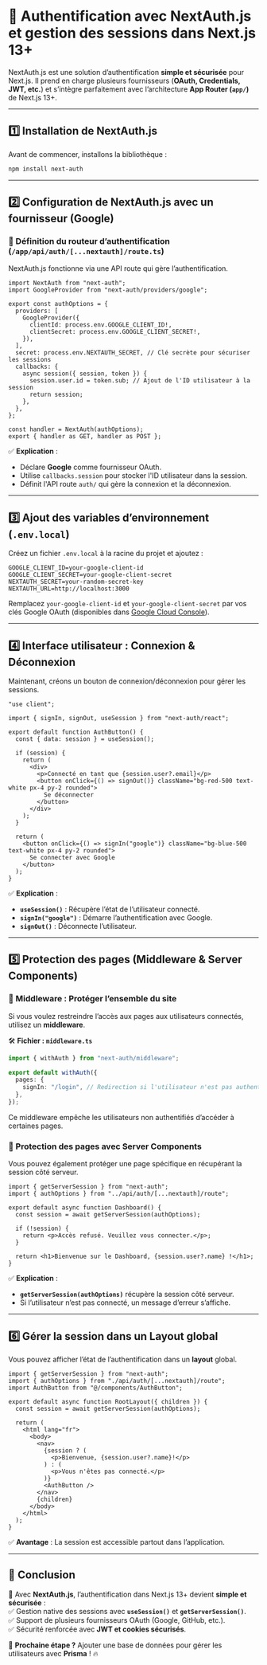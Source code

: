 # 🔑 **Authentification avec NextAuth.js et gestion des sessions dans Next.js 13+**  

NextAuth.js est une solution d’authentification **simple et sécurisée** pour Next.js. Il prend en charge plusieurs fournisseurs (**OAuth, Credentials, JWT, etc.**) et s’intègre parfaitement avec l’architecture **App Router (`app/`)** de Next.js 13+.  

---

## **1️⃣ Installation de NextAuth.js**  

Avant de commencer, installons la bibliothèque :  

```sh copy
npm install next-auth
```

---

## **2️⃣ Configuration de NextAuth.js avec un fournisseur (Google)**  

### **📌 Définition du routeur d’authentification (`/app/api/auth/[...nextauth]/route.ts`)**  

NextAuth.js fonctionne via une API route qui gère l’authentification.  

```tsx filename="app/api/auth/[...nextauth]/route.ts" copy
import NextAuth from "next-auth";
import GoogleProvider from "next-auth/providers/google";

export const authOptions = {
  providers: [
    GoogleProvider({
      clientId: process.env.GOOGLE_CLIENT_ID!,
      clientSecret: process.env.GOOGLE_CLIENT_SECRET!,
    }),
  ],
  secret: process.env.NEXTAUTH_SECRET, // Clé secrète pour sécuriser les sessions
  callbacks: {
    async session({ session, token }) {
      session.user.id = token.sub; // Ajout de l'ID utilisateur à la session
      return session;
    },
  },
};

const handler = NextAuth(authOptions);
export { handler as GET, handler as POST };
```

✅ **Explication** :  
- Déclare **Google** comme fournisseur OAuth.  
- Utilise `callbacks.session` pour stocker l'ID utilisateur dans la session.  
- Définit l'API route `auth/` qui gère la connexion et la déconnexion.  

---

## **3️⃣ Ajout des variables d’environnement (`.env.local`)**  

Créez un fichier `.env.local` à la racine du projet et ajoutez :  

```env copy
GOOGLE_CLIENT_ID=your-google-client-id
GOOGLE_CLIENT_SECRET=your-google-client-secret
NEXTAUTH_SECRET=your-random-secret-key
NEXTAUTH_URL=http://localhost:3000
```

Remplacez `your-google-client-id` et `your-google-client-secret` par vos clés Google OAuth (disponibles dans [Google Cloud Console](https://console.cloud.google.com/)).  

---

## **4️⃣ Interface utilisateur : Connexion & Déconnexion**  

Maintenant, créons un bouton de connexion/déconnexion pour gérer les sessions.  

```tsx filename="components/AuthButton.tsx" copy
"use client";

import { signIn, signOut, useSession } from "next-auth/react";

export default function AuthButton() {
  const { data: session } = useSession();

  if (session) {
    return (
      <div>
        <p>Connecté en tant que {session.user?.email}</p>
        <button onClick={() => signOut()} className="bg-red-500 text-white px-4 py-2 rounded">
          Se déconnecter
        </button>
      </div>
    );
  }

  return (
    <button onClick={() => signIn("google")} className="bg-blue-500 text-white px-4 py-2 rounded">
      Se connecter avec Google
    </button>
  );
}
```

✅ **Explication** :  
- **`useSession()`** : Récupère l’état de l’utilisateur connecté.  
- **`signIn("google")`** : Démarre l’authentification avec Google.  
- **`signOut()`** : Déconnecte l’utilisateur.  

---

## **5️⃣ Protection des pages (Middleware & Server Components)**  

### **🔹 Middleware : Protéger l’ensemble du site**  
Si vous voulez restreindre l’accès aux pages aux utilisateurs connectés, utilisez un **middleware**.  

🛠 **Fichier : `middleware.ts`**  
```ts filename="middleware.ts" copy
import { withAuth } from "next-auth/middleware";

export default withAuth({
  pages: {
    signIn: "/login", // Redirection si l'utilisateur n'est pas authentifié
  },
});
```

Ce middleware empêche les utilisateurs non authentifiés d’accéder à certaines pages.  

### **🔹 Protection des pages avec Server Components**  
Vous pouvez également protéger une page spécifique en récupérant la session côté serveur.  

```tsx filename="app/dashboard/page.tsx" copy
import { getServerSession } from "next-auth";
import { authOptions } from "../api/auth/[...nextauth]/route";

export default async function Dashboard() {
  const session = await getServerSession(authOptions);

  if (!session) {
    return <p>Accès refusé. Veuillez vous connecter.</p>;
  }

  return <h1>Bienvenue sur le Dashboard, {session.user?.name} !</h1>;
}
```

✅ **Explication** :  
- **`getServerSession(authOptions)`** récupère la session côté serveur.  
- Si l’utilisateur n’est pas connecté, un message d’erreur s’affiche.  

---

## **6️⃣ Gérer la session dans un Layout global**  

Vous pouvez afficher l’état de l’authentification dans un **layout** global.  

```tsx filename="app/layout.tsx" copy
import { getServerSession } from "next-auth";
import { authOptions } from "./api/auth/[...nextauth]/route";
import AuthButton from "@/components/AuthButton";

export default async function RootLayout({ children }) {
  const session = await getServerSession(authOptions);

  return (
    <html lang="fr">
      <body>
        <nav>
          {session ? (
            <p>Bienvenue, {session.user?.name}!</p>
          ) : (
            <p>Vous n'êtes pas connecté.</p>
          )}
          <AuthButton />
        </nav>
        {children}
      </body>
    </html>
  );
}
```

✅ **Avantage** : La session est accessible partout dans l’application.  

---

## **🎯 Conclusion**  

🚀 Avec **NextAuth.js**, l’authentification dans Next.js 13+ devient **simple et sécurisée** :  
✅ Gestion native des sessions avec **`useSession()`** et **`getServerSession()`**.  
✅ Support de plusieurs fournisseurs OAuth (Google, GitHub, etc.).  
✅ Sécurité renforcée avec **JWT et cookies sécurisés**.  

📌 **Prochaine étape ?** Ajouter une base de données pour gérer les utilisateurs avec **Prisma** ! 🔥